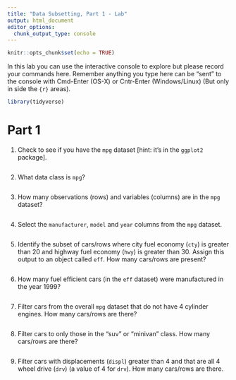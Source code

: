 ```yaml
---
title: "Data Subsetting, Part 1 - Lab"
output: html_document
editor_options: 
  chunk_output_type: console
---
```


```r
knitr::opts_chunk$set(echo = TRUE)
```

In this lab you can use the interactive console to explore but please record your commands here.  Remember anything you type here can be "sent" to the console with Cmd-Enter (OS-X) or Cntr-Enter (Windows/Linux) (But only in side the ```{r}``` areas).

```r
library(tidyverse)
```

# Part 1

1. Check to see if you have the `mpg` dataset [hint: it's in the `ggplot2` package].

```r



```


2. What data class is `mpg`?
```r



```

3. How many observations (rows) and variables (columns) are in the `mpg` dataset?

```r



```

4. Select the `manufacturer`, `model` and `year` columns from the `mpg` dataset.

```r



```

5. Identify the subset of cars/rows where city fuel economy (`cty`) is greater than 20 and highway fuel economy (`hwy`) is greater than 30. Assign this output to an object called `eff`. How many cars/rows are present?

```r



```

6. How many fuel efficient cars (in the `eff` dataset) were manufactured in the year 1999?

```r



```

7. Filter cars from the overall `mpg` dataset that do not have 4 cylinder engines. How many cars/rows are there?

```r



```

8. Filter cars to only those in the "suv" or "minivan" class. How many cars/rows are there?

```r



```

9. Filter cars with displacements (`displ`) greater than 4 and that are all 4 wheel drive (`drv`) (a value of 4 for `drv`). How many cars/rows are there. 